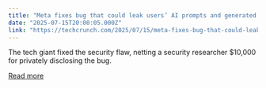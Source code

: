 ```yaml
---
title: "Meta fixes bug that could leak users’ AI prompts and generated content"
date: "2025-07-15T20:00:05.000Z"
link: "https://techcrunch.com/2025/07/15/meta-fixes-bug-that-could-leak-users-ai-prompts-and-generated-content/"
---
```


The tech giant fixed the security flaw, netting a security researcher $10,000 for privately disclosing the bug.

[Read more](https://techcrunch.com/2025/07/15/meta-fixes-bug-that-could-leak-users-ai-prompts-and-generated-content/)

